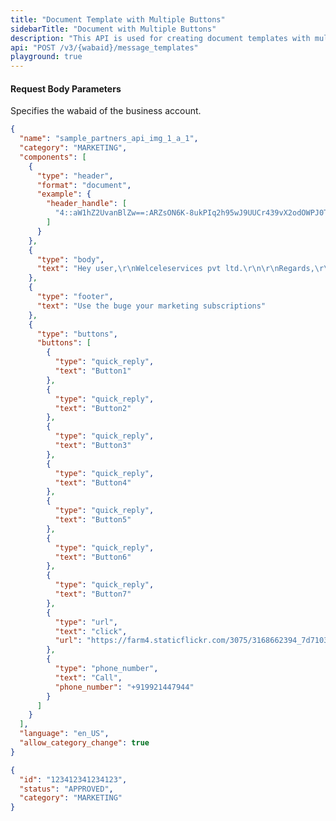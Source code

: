 ```yaml
---
title: "Document Template with Multiple Buttons"
sidebarTitle: "Document with Multiple Buttons"
description: "This API is used for creating document templates with multiple buttons."
api: "POST /v3/{wabaid}/message_templates"
playground: true
---
```


#### Request Body Parameters

<ParamField path="wabaid" type="string" required>
  Specifies the wabaid of the business account.
</ParamField>

<CodeGroup>

```json SampleRequest.json
{
  "name": "sample_partners_api_img_1_a_1",
  "category": "MARKETING",
  "components": [
    {
      "type": "header",
      "format": "document",
      "example": {
        "header_handle": [
          "4::aW1hZ2UvanBlZw==:ARZsON6K-8ukPIq2h95wJ9UUCr439vX2odOWPJ0TjPBISD0WIf04LiFVs--EFJdZjCCI8gOUGXVN_1Vn8rz__q4t6XIc-R7ryeLPAAnQ2bHopw:e:1711980467:1849455295211775:100061459561823:ARY_I5AUJyyOhp-Yzdw"
        ]
      }
    },
    {
      "type": "body",
      "text": "Hey user,\r\nWelceleservices pvt ltd.\r\n\r\nRegards,\r\nTelepie"
    },
    {
      "type": "footer",
      "text": "Use the buge your marketing subscriptions"
    },
    {
      "type": "buttons",
      "buttons": [
        {
          "type": "quick_reply",
          "text": "Button1"
        },
        {
          "type": "quick_reply",
          "text": "Button2"
        },
        {
          "type": "quick_reply",
          "text": "Button3"
        },
        {
          "type": "quick_reply",
          "text": "Button4"
        },
        {
          "type": "quick_reply",
          "text": "Button5"
        },
        {
          "type": "quick_reply",
          "text": "Button6"
        },
        {
          "type": "quick_reply",
          "text": "Button7"
        },
        {
          "type": "url",
          "text": "click",
          "url": "https://farm4.staticflickr.com/3075/3168662394_7d7103de7d_z_d.pdf"
        },
        {
          "type": "phone_number",
          "text": "Call",
          "phone_number": "+919921447944"
        }
      ]
    }
  ],
  "language": "en_US",
  "allow_category_change": true
}
```

```json SampleResponse.json
{
  "id": "123412341234123",
  "status": "APPROVED",
  "category": "MARKETING"
}
```

</CodeGroup>
